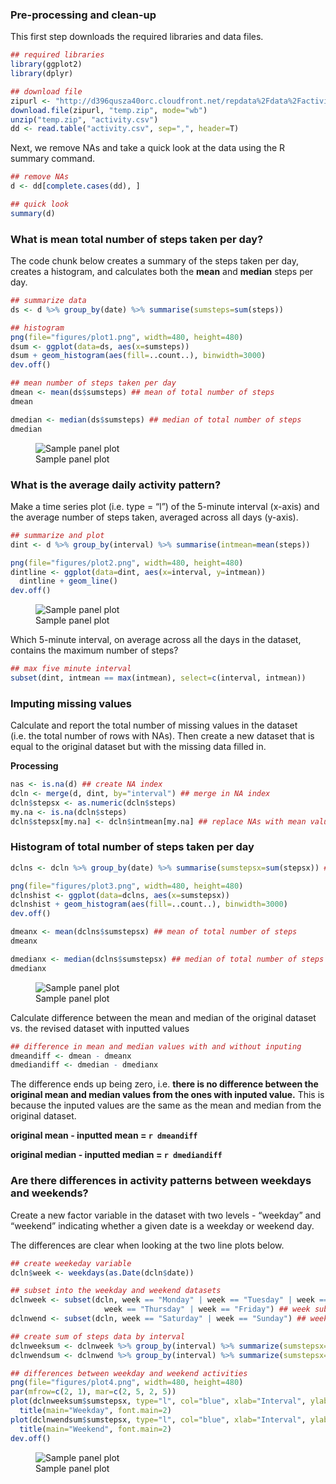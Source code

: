 
### Pre-processing and clean-up

This first step downloads the required libraries and data files.

```r
## required libraries
library(ggplot2)
library(dplyr)

## download file
zipurl <- "http://d396qusza40orc.cloudfront.net/repdata%2Fdata%2Factivity.zip"
download.file(zipurl, "temp.zip", mode="wb")
unzip("temp.zip", "activity.csv")
dd <- read.table("activity.csv", sep=",", header=T)
```

Next, we remove NAs and take a quick look at the data using the R summary command.

```r
## remove NAs
d <- dd[complete.cases(dd), ]

## quick look
summary(d)
```

### What is mean total number of steps taken per day?

The code chunk below creates a summary of the steps taken per day, creates a histogram, and calculates both the **mean** and **median** steps per day.

```r
## summarize data
ds <- d %>% group_by(date) %>% summarise(sumsteps=sum(steps))

## histogram
png(file="figures/plot1.png", width=480, height=480)
dsum <- ggplot(data=ds, aes(x=sumsteps))
dsum + geom_histogram(aes(fill=..count..), binwidth=3000)
dev.off()

## mean number of steps taken per day
dmean <- mean(ds$sumsteps) ## mean of total number of steps
dmean

dmedian <- median(ds$sumsteps) ## median of total number of steps
dmedian
```

![Sample panel plot](figures/plot1.png)

### What is the average daily activity pattern?

Make a time series plot (i.e. type = "l") of the 5-minute interval (x-axis) and the average number of steps taken, averaged across all days (y-axis).

```r
## summarize and plot
dint <- d %>% group_by(interval) %>% summarise(intmean=mean(steps))

png(file="figures/plot2.png", width=480, height=480)
dintline <- ggplot(data=dint, aes(x=interval, y=intmean))
  dintline + geom_line()
dev.off()
```

![Sample panel plot](figures/plot2.png)

Which 5-minute interval, on average across all the days in the dataset, contains the maximum number of steps?

```r
## max five minute interval
subset(dint, intmean == max(intmean), select=c(interval, intmean))
```

### Imputing missing values

Calculate and report the total number of missing values in the dataset (i.e. the total number of rows with NAs). Then create a new dataset that is equal to the original dataset but with the missing data filled in.

**Processing**
``` r
nas <- is.na(d) ## create NA index
dcln <- merge(d, dint, by="interval") ## merge in NA index
dcln$stepsx <- as.numeric(dcln$steps)
my.na <- is.na(dcln$steps)
dcln$stepsx[my.na] <- dcln$intmean[my.na] ## replace NAs with mean value
```


### Histogram of total number of steps taken per day

```r
dclns <- dcln %>% group_by(date) %>% summarise(sumstepsx=sum(stepsx)) ## summary

png(file="figures/plot3.png", width=480, height=480)
dclnshist <- ggplot(data=dclns, aes(x=sumstepsx))
dclnshist + geom_histogram(aes(fill=..count..), binwidth=3000)
dev.off()

dmeanx <- mean(dclns$sumstepsx) ## mean of total number of steps
dmeanx

dmedianx <- median(dclns$sumstepsx) ## median of total number of steps
dmedianx
```

![Sample panel plot](figures/plot3.png)

Calculate difference between the mean and median of the original dataset vs. the revised dataset with inputted values

```r
## difference in mean and median values with and without inputing
dmeandiff <- dmean - dmeanx
dmediandiff <- dmedian - dmedianx
```

The difference ends up being zero, i.e. **there is no difference between the original mean and median values from the ones with inputed value.** This is because the inputed values are the same as the mean and median from the original dataset.

**original mean - inputted mean = `r dmeandiff`**

**original median - inputted median = `r dmediandiff`**

### Are there differences in activity patterns between weekdays and weekends?

Create a new factor variable in the dataset with two levels - "weekday" and "weekend" indicating whether a given date is a weekday or weekend day.

The differences are clear when looking at the two line plots below.

```r
## create weekeday variable
dcln$week <- weekdays(as.Date(dcln$date))

## subset into the weekday and weekend datasets
dclnweek <- subset(dcln, week == "Monday" | week == "Tuesday" | week == "Wednesday" |
                     week == "Thursday" | week == "Friday") ## week subset
dclnwend <- subset(dcln, week == "Saturday" | week == "Sunday") ## weekend subset

## create sum of steps data by interval
dclnweeksum <- dclnweek %>% group_by(interval) %>% summarize(sumstepsx=sum(stepsx))
dclnwendsum <- dclnwend %>% group_by(interval) %>% summarize(sumstepsx=sum(stepsx))

## differences between weekday and weekend activities
png(file="figures/plot4.png", width=480, height=480)
par(mfrow=c(2, 1), mar=c(2, 5, 2, 5))
plot(dclnweeksum$sumstepsx, type="l", col="blue", xlab="Interval", ylab="Number of Steps")
  title(main="Weekday", font.main=2)
plot(dclnwendsum$sumstepsx, type="l", col="blue", xlab="Interval", ylab="Number of Steps")
  title(main="Weekend", font.main=2)
dev.off()
```

![Sample panel plot](figures/plot4.png)















